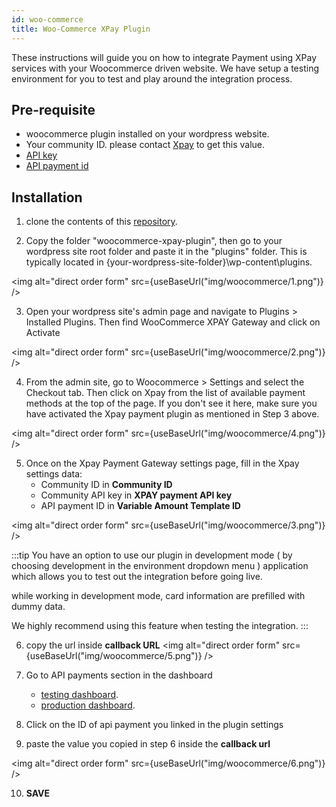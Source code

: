 ```yaml
---
id: woo-commerce
title: Woo-Commerce XPay Plugin
---
```




These instructions will guide you on how to integrate Payment using XPay services with your Woocommerce driven website. 
   We have setup a testing environment for you to test and play around the integration process.

## Pre-requisite
- woocommerce plugin installed on your wordpress website.
- Your community ID. please contact [Xpay](https://xpay.app/) to get this value.
- [API key](api-key)
- [API payment id](api-payments)


## Installation
1. clone the contents of this [repository](https://github.com/xpayeg/woocommerce-xpay-plugin).

2. Copy the folder "woocommerce-xpay-plugin", then go to your wordpress site root folder and paste it in the "plugins" folder.
   This is typically located in {your-wordpress-site-folder}\wp-content\plugins.

<img
   alt="direct order form"
   src={useBaseUrl("img/woocommerce/1.png")}
/>

3. Open your wordpress site's admin page and navigate to Plugins > Installed Plugins. Then find WooCommerce XPAY Gateway and click on Activate

<img
   alt="direct order form"
   src={useBaseUrl("img/woocommerce/2.png")}
/>

4. From the admin site, go to Woocommerce > Settings and select the Checkout tab. Then click on Xpay from the list of available payment methods at the top of the page.
   If you don't see it here, make sure you have activated the Xpay payment plugin as mentioned in Step 3 above.

<img
   alt="direct order form"
   src={useBaseUrl("img/woocommerce/4.png")}
/>

5. Once on the Xpay Payment Gateway settings page, fill in the Xpay settings data:
   - Community ID in **Community ID**
   - Community API key in **XPAY payment API key**
   - API payment ID in **Variable Amount Template ID**

<img
   alt="direct order form"
   src={useBaseUrl("img/woocommerce/3.png")}
/>


:::tip
You have an option to use our plugin in development mode ( by choosing development in the environment dropdown menu ) application which allows you to test out the integration before going live. 
   
   while working in development mode, card information are prefilled with dummy data.

   We highly recommend using this feature when testing the integration.
:::

6. copy the url inside **callback URL**
<img
   alt="direct order form"
   src={useBaseUrl("img/woocommerce/5.png")}
/>

7. Go to API payments section in the dashboard

   - [testing dashboard](https://staging.xpay.app/admin/api_integrations/apipayment/).
   - [production dashboard](https://community.xpay.app/admin/api_integrations/apipayment/).

8. Click on the ID of api payment you linked in the plugin settings

9. paste the value you copied in step 6 inside the **callback url**

<img
   alt="direct order form"
   src={useBaseUrl("img/woocommerce/6.png")}
/>

10. **SAVE**